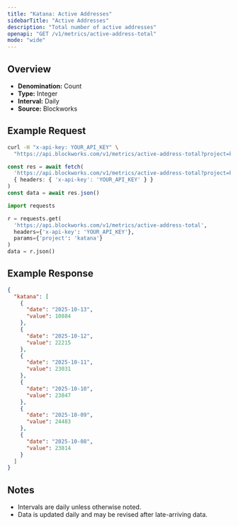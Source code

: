 ```yaml
---
title: "Katana: Active Addresses"
sidebarTitle: "Active Addresses"
description: "Total number of active addresses"
openapi: "GET /v1/metrics/active-address-total"
mode: "wide"
---
```


## Overview

- **Denomination:** Count
- **Type:** Integer
- **Interval:** Daily
- **Source:** Blockworks

## Example Request

<CodeGroup>

```bash cURL
curl -H "x-api-key: YOUR_API_KEY" \
  "https://api.blockworks.com/v1/metrics/active-address-total?project=katana"
```

```typescript TypeScript
const res = await fetch(
  'https://api.blockworks.com/v1/metrics/active-address-total?project=katana',
  { headers: { 'x-api-key': 'YOUR_API_KEY' } }
)
const data = await res.json()
```

```python Python
import requests

r = requests.get(
  'https://api.blockworks.com/v1/metrics/active-address-total',
  headers={'x-api-key': 'YOUR_API_KEY'},
  params={'project': 'katana'}
)
data = r.json()
```

</CodeGroup>

## Example Response

```json
{
  "katana": [
    {
      "date": "2025-10-13",
      "value": 10884
    },
    {
      "date": "2025-10-12",
      "value": 22215
    },
    {
      "date": "2025-10-11",
      "value": 23031
    },
    {
      "date": "2025-10-10",
      "value": 23847
    },
    {
      "date": "2025-10-09",
      "value": 24483
    },
    {
      "date": "2025-10-08",
      "value": 23814
    }
  ]
}
```

## Notes
- Intervals are daily unless otherwise noted.
- Data is updated daily and may be revised after late-arriving data.